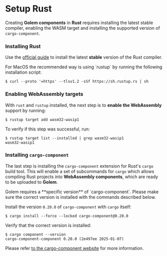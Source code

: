 
# Setup Rust

Creating **Golem components** in **Rust** requires installing the latest stable compiler, enabling the WASM target and installing the supported version of `cargo-component`.

### Installing Rust

Use the [official guide](https://www.rust-lang.org/learn/get-started) to install the latest **stable** version of the Rust compiler.

<Callout type="info">
For MacOS the recommended way is using `rustup` by running the following installation script:

```shell
$ curl --proto '=https' --tlsv1.2 -sSf https://sh.rustup.rs | sh
```

</Callout>

### Enabling WebAssembly targets

With `rust` and `rustup` installed, the next step is to **enable the WebAssembly** support by running:

```shell
$ rustup target add wasm32-wasip1
```

To verify if this step was successful, run:

```shell
$ rustup target list --installed | grep wasm32-wasip1
wasm32-wasip1
```

### Installing `cargo-component`

The last step is installing the `cargo-component` extension for Rust's `cargo` build tool. This will enable a set of subcommands for `cargo` which allows compiling Rust projects into **WebAssembly components**, which are ready to be uploaded to **Golem**.

<Callout type="warning">
  Golem requires a **specific version** of `cargo-component`. Please make sure the correct version
  is installed with the commands described below.
</Callout>

Install the version `0.20.0` of `cargo-component` with `cargo` itself:

```shell
$ cargo install --force --locked cargo-component@0.20.0
```

Verify that the correct version is installed:

```shell
$ cargo component --version
cargo-component-component 0.20.0 (2e497ee 2025-01-07)
```

Please refer [to the cargo-component website](http://github.com/bytecodealliance/cargo-component) for more information.
